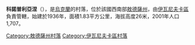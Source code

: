 {{coord|47|3|2|N|30|28|42|E|scale:30000|display=title}}

'''科諾普利亞涅'''（{{lang-uk|Конопляне}}），是[[烏克蘭|烏克蘭]]的村落，位於該國西南部[[敖德薩州|敖德薩州]]，由[[伊瓦尼夫卡區|伊瓦尼夫卡區]]負責管轄，始建於1936年，面積1.83平方公里，海拔高度26米，2001年人口1,707。

{{DEFAULTSORT:Конопляне}}
[[Category:敖德薩州村落|Category:敖德薩州村落]]
[[Category:伊瓦尼夫卡區村落|Category:伊瓦尼夫卡區村落]]


{{Odessa-geo-stub}}